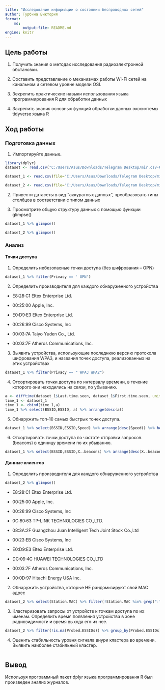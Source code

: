 ```yaml
---
title: "Исследование информации о состоянии беспроводных сетей"
author: Турбина Виктория
format: 
    md:
        output-file: README.md
engine: knitr
---
```


## Цель работы

1. Получить знания о методах исследования радиоэлектронной обстановки.

2. Составить представление о механизмах работы Wi-Fi сетей на канальном и
сетевом уровне модели OSI.

3. Зекрепить практические навыки использования языка программирования R для
обработки данных

4. Закрепить знания основных функций обработки данных экосистемы tidyverse
языка R

## Ход работы

### Подготовка данных

1. Импортируйте данные.

```r
library(dplyr)
dataset <- read.csv("C:/Users/Asus/Downloads/Telegram Desktop/mir.csv-01/mir.csv-01.csv")
```

```r
dataset_1 <- read.csv(file="C:/Users/Asus/Downloads/Telegram Desktop/mir.csv-01/mir.csv-01.csv",nrows=167)
```

```r
dataset_2 <- read.csv(file="C:/Users/Asus/Downloads/Telegram Desktop/mir.csv-01/mir.csv-01.csv",skip=169)
```

2. Привести датасеты в вид “аккуратных данных”, преобразовать типы столбцов в соответствии с типом данных

3. Просмотрите общую структуру данных с помощью функции glimpse()

```r
dataset_1 %>% glimpse()
```

```r
dataset_2 %>% glimpse()
```

### Анализ

#### Точки доступа

1. Определить небезопасные точки доступа (без шифрования – OPN)

```r
dataset_1 %>% filter(Privacy == ' OPN')
```

2. Определить производителя для каждого обнаруженного устройства

- E8:28:C1 Eltex Enterprise Ltd.

- 00:25:00 Apple, Inc.

- E0:D9:E3 Eltex Enterprise Ltd.

- 00:26:99 Cisco Systems, Inc

- 00:03:7A Taiyo Yuden Co., Ltd.

- 00:03:7F Atheros Communications, Inc.

3. Выявить устройства, использующие последнюю версию протокола шифрования
WPA3, и названия точек доступа, реализованных на этих устройствах

```r
dataset_1 %>% filter(Privacy == " WPA3 WPA2")
```

4. Отсортировать точки доступа по интервалу времени, в течение которого они
находились на связи, по убыванию.

```r
a <- difftime(dataset_1$Last.time.seen, dataset_1$First.time.seen, units = "secs")
time_1 <- dataset_1
time_1 <- cbind(time_1,a)
time_1 %>% select(BSSID,ESSID, a) %>% arrange(desc(a))
```

5. Обнаружить топ-10 самых быстрых точек доступа.

```r
dataset_1 %>% select(BSSID,ESSID,Speed) %>% arrange(desc(Speed)) %>% head(10)
```

6. Отсортировать точки доступа по частоте отправки запросов (beacons) в единицу времени по их убыванию.

```r
dataset_1 %>% select(BSSID,ESSID,X..beacons) %>% arrange(desc(X..beacons))
```

#### Данные клиентов

1. Определить производителя для каждого обнаруженного устройства

```r
dataset_2 %>% glimpse()
```

- E8:28:C1 Eltex Enterprise Ltd.

- 00:25:00 Apple, Inc.

- 00:26:99 Cisco Systems, Inc

- 0C:80:63 TP-LINK TECHNOLOGIES CO.,LTD.

- 08:3A:2F Guangzhou Juan Intelligent Tech Joint Stock Co.,Ltd

- 00:23:EB Cisco Systems, Inc

- E0:D9:E3 Eltex Enterprise Ltd.

- DC:09:4C HUAWEI TECHNOLOGIES CO.,LTD

- 00:03:7F Atheros Communications, Inc.

- 00:0D:97 Hitachi Energy USA Inc.

2. Обнаружить устройства, которые НЕ рандомизируют свой MAC адрес

```r
dataset_2 %>% select(Station.MAC) %>% filter(!Station.MAC %in% grep(":",dataset_2$Station.MAC, value = TRUE))
```

3. Кластеризовать запросы от устройств к точкам доступа по их именам. Определить время появления устройства в зоне радиовидимости и время выхода его из нее.

```r
dataset_2 %>% filter(!is.na(Probed.ESSIDs)) %>% group_by(Probed.ESSIDs) %>%  summarise("first" = min(First.time.seen), "last" = max(Last.time.seen),)
```

4. Оценить стабильность уровня сигнала внури кластера во времени. Выявить наиболее стабильный кластер.

```r

```

## Вывод

Используя программный пакет dplyr языка
программирования R был произведен анализ журналов.